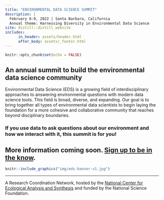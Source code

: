 ```yaml
---
title: "ENVIRONMENTAL DATA SCIENCE SUMMIT"
description: |
  February 8-9, 2022 | Santa Barbara, California   
  Annual theme: Harnessing Diversity in Environmental Data Science
site: distill::distill_website
includes:
      in_header: assets/header.html
      after_body: assets/_footer.html
---
```


```r
knitr::opts_chunk$set(echo = FALSE)
```

## An annual summit to build the environmental data science community

Environmental Data Science (EDS) is a growing field of interdisciplinary approaches to answering environmental questions with modern data science tools. This field is broad, diverse, and expanding. Our goal is to bring together all types of environmental data scientists to begin laying the foundation for a more cohesive and collaborative community that reaches beyond disciplinary boundaries.

### If you use data to ask questions about our environment and how we interact with it, this summit is for you! 

## More information coming soon. [Sign up to be in the know](https://forms.gle/uLUeWkBzYQ4T9TpA8).


```r
knitr::include_graphics("img/eds-banner-v1.jpg")
```

-----

A Research Coordination Network, hosted by the [National Center for Ecological Analysis and Synthesis](https://www.nceas.ucsb.edu/) and funded by the National Science Foundation.

